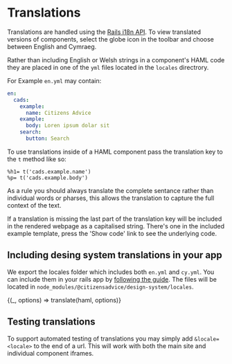 
<Meta title="Translations/How To" />

# Translations

Translations are handled using the [Rails i18n API](https://guides.rubyonrails.org/i18n.html). To view translated versions of components, select the globe icon in the toolbar and choose between English and Cymraeg.

Rather than including English or Welsh strings in a component's HAML code they are placed in one of the `yml` files located in the `locales` directrory.

For Example `en.yml` may contain:

```yaml
en:
  cads:
    example:
      name: Citizens Advice
    example:
      body: Loren ipsum dolar sit
    search:
      button: Search
```

To use translations inside of a HAML component pass the translation key to the `t` method like so:

```haml
%h1= t('cads.example.name')
%p= t('cads.example.body')
```

As a rule you should always translate the complete sentance rather than individual words or pharses, this allows the translation to capture the full context of the text.

If a translation is missing the last part of the translation key will be included in the rendered webpage as a capitalised string. There's one in the included example template, press the 'Show code' link to see the underlying code.

## Including desing system translations in your app

We export the locales folder which includes both `en.yml` and `cy.yml`. You can include them in your rails app by [following the guide](https://guides.rubyonrails.org/i18n.html#configure-the-i18n-module). The files will be located in `node_modules/@citizensadvice/design-system/locales`.


<Preview>
  <Story
    name="Example translation"
    parameters={{ docs: { source: { code: haml.raw } } }}
  >
    {(_, options) => translate(haml, options)}
  </Story>
</Preview>

## Testing translations

To support automated testing of translations you may simply add `&locale=<locale>` to the end of a url. This will work with both the main site and individual component iframes.
